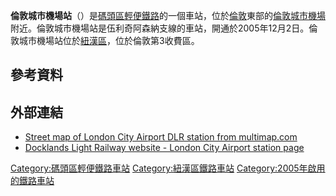 {{Infobox London station |symbol = dlr
| name = 倫敦城市機場<br />London City Airport
| image_name = London City Airport DLR Station.jpg
| caption = 
| manager = [[碼頭區輕便鐵路|碼頭區輕便鐵路]] 
| fare_zone = 3 
| locale = [[銀城|銀城]][[倫敦城市機場|倫敦城市機場]]
| borough = [[紐漢區|紐漢區]] 
| years1=2005年12月2日
| events1=啟用
| platforms= 2 
| exits= 
| access  = yes
| access_note = <ref>[http://www.tfl.gov.uk/assets/downloads/standard-tube-map.pdf Tube Map]</ref>
| latitude =51.503611
| longitude = 0.048889
| dlrbat0708 = {{pad|1em}}2.421
| dlrbat0809 = {{increase}} 2.470
| dlrbat1011 = 2.478
}}
'''倫敦城市機場站'''（{{lang-en|London City Airport DLR station}}）是[[碼頭區輕便鐵路|碼頭區輕便鐵路]]的一個車站，位於[[倫敦|倫敦]]東部的[[倫敦城市機場|倫敦城市機場]]附近。倫敦城市機場站是伍利奇阿森納支線的車站，開通於2005年12月2日。倫敦城市機場站位於[[紐漢區|紐漢區]]，位於倫敦第3收費區。 
==參考資料==
{{reflist}}
==外部連結==
{{commons category|London City Airport DLR station}}
* [http://www.multimap.com/map/browse.cgi?lat=51.5011&lon=0.0445&scale=10000&icon=x Street map of London City Airport DLR station from multimap.com] {{Wayback|url=http://www.multimap.com/map/browse.cgi?lat=51.5011&lon=0.0445&scale=10000&icon=x |date=20070311231818 }}
* [http://www.tfl.gov.uk/gettingaround/transportaccessibility/dlr/3250.aspx Docklands Light Railway website - London City Airport station page] {{Wayback|url=http://www.tfl.gov.uk/gettingaround/transportaccessibility/dlr/3250.aspx |date=20140312154250 }}

{{DLR}}

{{DEFAULTSORT:London City Airport}}
[[Category:碼頭區輕便鐵路車站|Category:碼頭區輕便鐵路車站]]
[[Category:紐漢區鐵路車站|Category:紐漢區鐵路車站]]
[[Category:2005年啟用的鐵路車站|Category:2005年啟用的鐵路車站]]